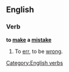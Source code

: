 ==English==

===Verb===
'''to [[make]] a [[mistake]]'''

# To [[err]], to be [[wrong]].

[[Category:English verbs]]